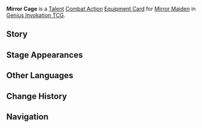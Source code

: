 {{Genius Invokation TCG Infobox
|title     = Mirror Cage
|id        = 222021
|image     = Mirror Cage Equipment Card.png
|type      = Equipment Card
|group     = Talent
|character = Mirror Maiden
|skill     = Influx Blast
|effect    = '''Combat Action''': When your active character is '''Mirror Maiden''', equip this card.<br />After Mirror Maiden equips this card, immediately use '''[[Influx Blast]]''' once.<br />When your Mirror Maiden, who has this card equipped, creates a '''Refraction''', it will have the following effects: Starting '''Duration (Rounds)''' +1, will increase the Elemental Dice Cost of switching from a character to which this is attached to another character by 1.
|matching  = 4
|element   = Hydro
|source1   = Achieve victory within 5 Rounds in [[Genius Invokation TCG/Stage/Baobab/Mirror Maiden's Journey|Mirror Maiden's Journey]]
|source2   = Win with less than 2 characters defeated in [[Genius Invokation TCG/Stage/Baobab/Mirror Maiden's Journey|Mirror Maiden's Journey]]
}}
'''Mirror Cage''' is a [[Talent Card|Talent]] [[Talent Combat Action Card|Combat Action]] [[Equipment Card]] for [[Mirror Maiden (Character Card)|Mirror Maiden]] in [[Genius Invokation TCG]].

==Story==
{{Description|"Mirror, mirror, in my hand, where do our foes lurk in this land?"|title=The Mirror's Secret}}

==Stage Appearances==
{{Genius Invokation TCG Stage Appearances}}

==Other Languages==
{{Other Languages
|en      = Mirror Cage
|zhs     = 镜锢之笼
|zhs_rm  = Jìnggù zhī Lóng
|zht     = 鏡錮之籠
|zht_rm  = Jìnggù zhī Lóng
|zh_tl   = 
|ja      = 鏡の檻
|ja_rm   = Kagami no Ori
|ja_tl   = Mirror Cage
|ko      = 거울의 속박
|ko_rm   = Geourui Sokppak
|ko_tl   = Restriction of Mirror
|es      = Jaula de espejos
|es_tl   = Mirror Cage
|fr      = Prison de miroir
|fr_tl   = Mirror Prison
|ru      = Зеркальная клетка
|ru_tl   = Mirror Cage
|th      = Mirror Cage
|vi      = Lồng Kính
|vi_tl   = 
|de      = Spiegelkäfig
|de_tl   = Mirror Cage
|id      = Mirror Cage
|pt      = Gaiola de Espelhos
|pt_tl   = 
|tr      = Aynalı Kafes
|tr_tl   = 
|it      = Gabbia di specchi
|it_tl   = Mirror Cage
}}

==Change History==
{{Change History|3.3}}

==Navigation==
{{Genius Invokation TCG Navbox|Equipment Card}}